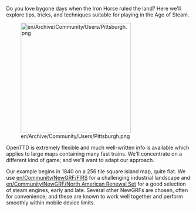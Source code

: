 Do you love bygone days when the Iron Horse ruled the land? Here we'll explore tips, tricks, and techniques suitable for playing in the Age of Steam. 

[[File:en/Archive/Community/Users/Pittsburgh.png|300px|right]]


OpenTTD is extremely flexible and much well-written info is available which applies to large maps containing many fast trains. We'll concentrate on a different kind of game; and we'll want to adapt our approach. 

Our example begins in 1840 on a 256 tile square island map, quite flat. We use [[en/Community/NewGRF/FIRS]] for a challenging industrial landscape and [[en/Community/NewGRF/North American Renewal Set]] for a good selection of steam engines, early and late. Several other NewGRFs are chosen, often for convenience; and these are known to work well together and perform smoothly within mobile device limits.